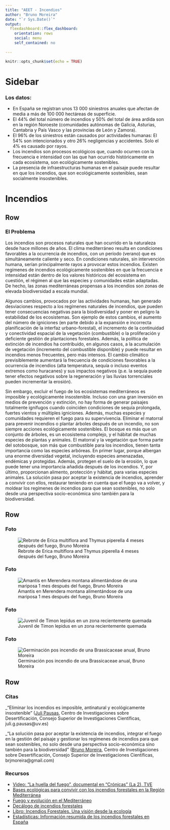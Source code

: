 ```yaml
---
title: "AEET - Incendios"
author: "Bruno Moreira"
date: "`r Sys.Date()`"
output: 
  flexdashboard::flex_dashboard:
    orientation: rows
    social: menu
    self_contained: no
  
---
```


```r
knitr::opts_chunk$set(echo = TRUE)
```

Sidebar {.sidebar}
=======================================================================

### Los datos: 

- En España se registran unos 13 000 siniestros anuales que afectan de media a más de 100 000 hectáreas de superficie.
- El 44% del total número de incendios y 50% del total de área ardida son en la región Noroeste (comunidades autónomas de Galicia, Asturias, Cantabria y País Vasco y las provincias de León y Zamora).
- El 96% de los siniestros están causados por actividades humanas: El 54% son intencionados y otro 26% negligencias y accidentes. Solo el 4% es causado por rayos.
- Los incendios son procesos ecológicos que, cuando ocurren con la frecuencia e intensidad con las que han ocurrido históricamente en cada ecosistema, son ecológicamente sostenibles.
- La presencia de infraestructuras humanas en el paisaje puede resultar en que los incendios, que son ecológicamente sostenibles, sean socialmente insostenibles.

Incendios
=======================================================================

Row
-----------------------------------------------------------------------

### El Problema
Los incendios son procesos naturales que han ocurrido en la naturaleza desde hace millones de años. El clima mediterráneo resulta en condiciones favorables a la ocurrencia de incendios, con un período (verano) que es simultáneamente caliente y seco. En condiciones naturales, sin intervención humana, serían principalmente rayos a provocar estos incendios. Existen regímenes de incendios ecológicamente sostenibles en que la frecuencia e intensidad están dentro de los valores históricos del ecosistema en cuestión, el régimen al que las especies y comunidades están adaptadas. De hecho, las zonas mediterráneas propensas a los incendios son zonas de elevada biodiversidad a escala mundial.

Algunos cambios, provocados por las actividades humanas, han generado desviaciones respecto a los regímenes naturales de incendios, que pueden tener consecuencias negativas para la biodiversidad y poner en peligro la estabilidad de los ecosistemas. Son ejemplo de estos cambios, el aumento del número de igniciones (en parte debido a la expansión e incorrecta planificación de la interfaz urbano-forestal), el incremento de la continuidad y conectividad espacial de la vegetación (combustible) o la proliferación y deficiente gestión de plantaciones forestales. Además, la política de extinción de incendios ha contribuido, en algunos casos, a la acumulación de vegetación (incremento del combustible disponible) y puede resultar en incendios menos frecuentes, pero más intensos. El cambio climático previsiblemente aumentará la frecuencia de condiciones favorables a la ocurrencia de incendios (alta temperatura, sequía o incluso eventos extremos como huracanes) y sus impactos negativos (p.e. la sequía puede tener efectos negativos sobre la regeneración y las lluvias torrenciales pueden incrementar la erosión).

Sin embargo, excluir el fuego de los ecosistemas mediterráneos es imposible y ecológicamente insostenible. Incluso con una gran inversión en medios de prevención y extinción, no hay forma de generar paisajes totalmente ignífugos cuando coinciden condiciones de sequía prolongada, fuertes vientos y múltiples igniciones. Además, muchas especies y comunidades requieren el fuego para su supervivencia. Eliminar el matorral para prevenir incendios o plantar árboles después de un incendio, no son siempre acciones ecológicamente sostenibles. El bosque es más que un conjunto de árboles, es un ecosistema complejo, y el hábitat de muchas especies de plantas y animales. El matorral y la vegetación que forma parte del sotobosque, son más que combustible para los incendios, tienen tanta importancia como las especies arbóreas. En primer lugar, porque albergan una enorme diversidad vegetal, incluyendo especies amenazadas, endémicas y protegidas. Además, protegen el suelo de la erosión, lo que puede tener una importancia añadida después de los incendios. Y, por último, proporcionan alimento, protección y hábitat, para varias especies animales. La solución pasa por aceptar la existencia de incendios, aprender a convivir con ellos, restaurar teniendo en cuenta que el fuego va a volver, y moldear los regímenes de incendios para que sean sostenibles, no solo desde una perspectiva socio-económica sino también para la biodiversidad.

Row
-----------------------------------------------------------------------

### Foto

![Rebrote de Erica multiflora and Thymus piperella 4 meses después del fuego, Bruno Moreira](https://sites.google.com/site/brjmoreira/Resprout.jpg)

### Foto

![Amantis en Merendera montana alimentándose de una mariposa 1 mes después del fuego, Bruno Moreira](http://sites.google.com/site/brjmoreira/Crocus.amantis.butterfly.jpg)

### Foto

![Juvenil de Timon lepidus en un zona recientemente quemada](https://sites.google.com/site/brjmoreira/Timon%20lepidus.jpg)

### Foto

![Germinación pos incendio de una Brassicaceae anual, Bruno Moreira](https://sites.google.com/site/brjmoreira/Brassicaceae.jpg)

Row
-----------------------------------------------------------------------

### Citas {data-width=700}

_"Eliminar los incendios es imposible, antinatural y ecológicamente insostenible" ([Juli Pausas](https://www.uv.es/jgpausas/), Centro de Investigaciones sobre Desertificación, Consejo Superior de Investigaciones Científicas, juli.g.pausas@uv.es)   

_"La solución pasa por aceptar la existencia de incendios, integrar el fuego en la gestión del paisaje y gestionar los regímenes de incendios para que sean sostenibles, no solo desde una perspectiva socio-económica sino también para la biodiversidad" ([Bruno Moreira](https://sites.google.com/site/brjmoreira/), Centro de Investigaciones sobre Desertificación, Consejo Superior de Investigaciones Científicas, brjmoreira@gmail.com)   


### Recursos {data-width=340}

- [Video: "La huella del fuego", documental en "Crónicas" (La 2), TVE](http://www.rtve.es/alacarta/videos/cronicas/cronicas-huella-fuego-281116/3814720/)
- [Bases ecológicas para convivir con los incendios forestales en la Región Mediterránea](https://www.uv.es/jgpausas/papers/pausas-vallejo-2008-Ecosistemas_decalogo.pdf)
- [Fuego y evolución en el Mediterráneo](https://www.uv.es/jgpausas/papers/Pausas-2010-IyC_fuego-evolucion.pdf)
- [Decálogo de incendios forestales](http://www.paucostafoundation.org/decalogo-iiff.php)
- [Libro: Incendios Forestales. Una visión desde la ecología](https://www.uv.es/jgpausas/incendios.html)
- [Estadísticas: Información resumida de los incendios forestales en España
](http://www.mapama.gob.es/es/desarrollo-rural/estadisticas/tripticoincendios-junio2015v6_tcm7-462270.pdf)

